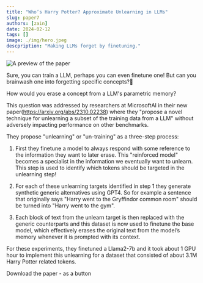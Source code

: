 ```yaml
---
title: "Who’s Harry Potter? Approximate Unlearning in LLMs"
slug: paper7
authors: [zain]
date: 2024-02-12
tags: []
image: ./img/hero.jpeg
descpription: "Making LLMs forget by finetuning."
---
```

![A preview of the paper](./img/hero.png)

<!-- truncate -->


Sure, you can train a LLM, perhaps you can even finetune one! But can you brainwash one into forgetting specific concepts?🧠

How would you erase a concept from a LLM's parametric memory?

This question was addressed by researchers at MicrosoftAI in their new paper(https://arxiv.org/abs/2310.02238) where they "propose a novel technique for unlearning a subset of the training data from a LLM" without adversely impacting performance on other benchmarks.

They propose "unlearning" or "un-training" as a three-step process:

1. First they finetune a model to always respond with some reference to the information they want to later erase. This "reinforced model" becomes a specialist in the information we eventually want to unlearn. This step is used to identify which tokens should be targeted in the unlearning step!

2. For each of these unlearning targets identified in step 1 they generate synthetic generic alternatives using GPT4. So for example a sentence that originally says "Harry went to the Gryffindor common room" should be turned into "Harry went to the gym".

3. Each block of text from the unlearn target is then replaced with the generic counterparts and this dataset is now used to finetune the base model, which effectively erases the original text from the model’s memory whenever it is prompted with its context.

For these experiments, they finetuned a Llama2-7b and it took about 1 GPU hour to implement this unlearning for a dataset that consisted of about 3.1M Harry Potter related tokens.

<p>
  <DownloadButton link={require('./download/2310.02238.pdf').default}>Download the paper - as a button</DownloadButton>
</p>

<!-- We could create a specific template for Paper Review's -->

<WhatNext />
